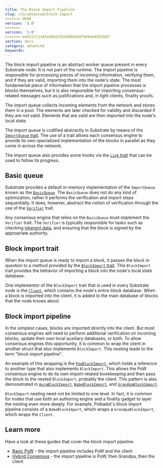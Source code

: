 ```yaml
---
title: The Block Import Pipeline
slug: /v3/advanced/block-import
<<<<<<< HEAD
version: '3.0' 
=======
version: '3.0'
>>>>>>> ee9217c1345ad69a7d1430b65d9fb664e0581b8f
section: docs
category: advanced
keywords:
---
```


The block import pipeline is an abstract worker queue present in every Substrate node. It is not part of the
runtime. The import pipeline is responsible for processing pieces of incoming information, verifying
them, and if they are valid, importing them into the node's state. The most fundamental piece of
information that the import pipeline processes is blocks themselves, but it is also responsible for
importing consensus-related messages such as justifications and, in light clients, finality proofs.

The import queue collects incoming elements from the network and stores them in a pool. The elements
are later checked for validity and discarded if they are not valid. Elements that are valid are then
imported into the node's local state.

The import queue is codified abstractly in Substrate by means of the
[`ImportQueue` trait](/rustdocs/latest/sp_consensus/import_queue/trait.ImportQueue.html).
The use of a trait allows each consensus engine to provide its own specialized implementation of the
blocks in parallel as they come in across the network.

The import queue also provides some hooks via the
[`Link` trait](/rustdocs/latest/sp_consensus/import_queue/trait.Link.html) that can be used
to follow its progress.

## Basic queue

Substrate provides a default in-memory implementation of the `ImportQueue` known as the
[`BasicQueue`](/rustdocs/latest/sp_consensus/import_queue/struct.BasicQueue.html). The
`BasicQueue` does not do any kind of optimization, rather it performs the verification and import
steps sequentially. It does, however, abstract the notion of verification through the use of the
[`Verifier`](/rustdocs/latest/sp_consensus/import_queue/trait.Verifier.html) trait.

Any consensus engine that relies on the `BasicQueue` must implement the `Verifier` trait. The
`Verifier` is typically responsible for tasks such as checking
[inherent data](/v3/concepts/extrinsics#inherents), and ensuring that
the block is signed by the appropriate authority.

## Block import trait

When the import queue is ready to import a block, it passes the block in question to a method
provided by the
[`BlockImport` trait](/rustdocs/latest/sp_consensus/block_import/trait.BlockImport.html).
This `BlockImport` trait provides the behavior of importing a block into the node's local state
database.

One implementor of the `BlockImport` trait that is used in every Substrate node is the
[`Client`](/rustdocs/latest/sc_service/client/index.html), which contains the node's entire
block database. When a block is imported into the client, it is added to the main database of blocks
that the node knows about.

## Block import pipeline

In the simplest cases, blocks are imported directly into the client. But most consensus engines will
need to perform additional verification on incoming blocks, update their own local auxiliary
databases, or both. To allow consensus engines this opportunity, it is common to wrap the client in
another struct that also implements `BlockImport`. This nesting leads to the term "block import
pipeline".

An example of this wrapping is the
[`PowBlockImport`](/rustdocs/latest/sc_consensus_pow/struct.PowBlockImport.html), which
holds a reference to another type that also implements `BlockImport`. This allows the PoW consensus
engine to do its own import-related bookkeeping and then pass the block to the nested `BlockImport`,
probably the client. This pattern is also demonstrated in
[`AuraBlockImport`](/rustdocs/latest/sc_consensus_aura/struct.AuraBlockImport.html),
[`BabeBlockImport`](/rustdocs/latest/sc_consensus_babe/struct.BabeBlockImport.html), and
[`GrandpaBlockImport`](/rustdocs/latest/sc_finality_grandpa/struct.GrandpaBlockImport.html).

`BlockImport` nesting need not be limited to one level. In fact, it is common for nodes that use
both an authoring engine and a finality gadget to layer the nesting even more deeply. For example,
Polkadot's block import pipeline consists of a `BabeBlockImport`, which wraps a
`GrandpaBlockImport`, which wraps the `Client`.

## Learn more

Have a look at these guides that cover the block import pipeline:

- [Basic PoW](/how-to-guides/v3/consensus/pow) - the import pipeline includes
  PoW and the client
- [Hybrid Consensus](/how-to-guides/v3/consensus/hybrid-pos-pow) - the import
  pipeline is PoW, then Grandpa, then the client
